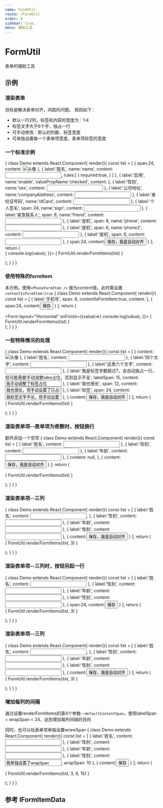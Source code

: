 ```yaml
---
name: FormUtil
route: /FormUtil
order: 0
sidebar: true,
menu: 辅助工具
---
```




# FormUtil
表单的辅助工具

## 示例

### 渲染表单

目标是解决表单对齐，间距的问题。
规则如下：
+ 默认一行2列，标签和内容的宽度为：1:4
+ 标签文字大于6个字，独占一行
+ 可手动修改：默认的列数、标签宽度
+ 可单独设置每一个表单项宽度、表单项标签的宽度

### 一个标准示例
<Playground>
{
  class Demo extends React.Component{
    render(){
      const list = [
        {
          span:24,
          content: <img style={{height:160, width: 120, border:'1px solid gray', display: 'inline-block'}} alt="头像"/>
        },
        {
          label:'姓名',
          name:'name',
          content: <Input />,
          rules:[
            {
              required:true,
            }
          ]
        },
        {
          label:'启用',
          name:'enable',
          valuePropName:'checked',
          content:<Checkbox />
        },
        {
          label:'性别',
          name:'sex',
          content: <Input />
        },
        {
          label:'公司地址',
          name:'companyAddress',
          content: <Input />
        },
        {
          label:'身份证号码',
          name:'idCard',
          content: <Input />
        },
        {
          label:'个人签名',
          span: 24,
          name:'sign',
          content: <Input />
        },
        {
          label:'紧急联系人',
          span: 8,
          name:'friend',
          content: <Input />
        },
        {
          label:'座机',
          span: 8,
          name:'phone',
          content: <Input />
        },
        {
          label:'座机',
          span: 6,
          name:'phone2',
          content: <Input />
        },
        {
          label:'座机',
          span: 6,
          content: <Input />
        },
        {
          span:24,
          content:<Button type="primary" htmlType="submit">保存，我是自动对齐</Button>
        }
      ];
      return (
        <div>
          <Form layout="Horizontal" onFinish={(value)=>{
            console.log(value);
          }}>
          {
            FormUtil.renderFormItems(list)
          }
          </Form>
        </div>
      );
    }
  }
}
</Playground>

### 使用特殊的formItem

本示例，使用`<PhoneFormItem />` 做为content值，此时需设置`contentIsFormItem:true`
<Playground>
{
  class Demo extends React.Component{
    render(){
      const list = [
        {
          label:'手机号',
          span: 8,
          contentIsFormItem:true,
          content: <PhoneFormItem required name='mobilePhone' />
        },
        {
          span:24,
          content:<Button type="primary" htmlType="submit">保存</Button>
        }
      ];
      return (
        <div>
          <Form layout="Horizontal" onFinish={(value)=>{
            console.log(value);
          }}>
          {
            FormUtil.renderFormItems(list)
          }
          </Form>
        </div>
      );
    }
  }
}
</Playground>

### 一些特殊情况的处理
<Playground>
{
  class Demo extends React.Component{
    render(){
      const list = [
        {
          content: <img style={{height:160, width: 120, border:'1px solid gray', display: 'inline-block'}} alt="头像"/>
        },
        {
          label:'姓名',
          content: <Input />
        },
        {
          label:'四个文字',
          content: <Input />
        },
        {
          label:'这里六个文字',
          content: <Input />
        },
        {
          label:'我是标签字数超过7，会自动独占一行，但可能需要手动调整labe占位，否则显示不全',
          labelSpan: 15,
          content: <Input value="我手动调整了标签占位"/>
        },
        {
          label:'我也很长',
          span: 12,
          content: <Input value="我也很长，但手动设置了只占半行"/>
        },
        {
          label:'标签',
          span: 24,
          content: <Input value="我标签文字不长，但手动设置了独占一行"/>
        },
        {
          content:<Button type="primary">保存，我是自动对齐</Button>
        }
      ];
      return (
        <div>
          <Form layout="Horizontal">
          {
            FormUtil.renderFormItems(list)
          }
          </Form>
        </div>
      );
    }
  }
}
</Playground>

### 渲染表单项--表单项为奇数时，按钮换行

额外添加一个空项
<Playground>
{
  class Demo extends React.Component{
    render(){
      const list = [
        {
          label:'姓名',
          content: <Input />
        },
        {
          label:'性别',
          content: <Input />
        },
        {
          label:'年龄',
          content: <Input />
        },
        {
          content: null,
        },
        {
          content:<Button type="primary">保存，我是自动对齐</Button>
        }
      ];
      return (
        <div>
          <Form layout="Horizontal">
          {
            FormUtil.renderFormItems(list)
          }
          </Form>
        </div>
      );
    }
  }
}
</Playground>

### 渲染表单项--三列
<Playground>
{
  class Demo extends React.Component{
    render(){
      const list = [
        {
          label:'姓名',
          content: <Input />,
        },   
        {
          label:'性别',
          content: <Input />
        },
        {
          label:'年龄',
          content: <Input />
        },
        {
          label:'性别',
          content: <Input />
        },
        {
          content:<Button type="primary">保存，我是自动对齐</Button>
        }
      ];
      return (
        <div>
          <Form layout="Horizontal">
          {
            FormUtil.renderFormItems(list, 3)
          }
          </Form>
        </div>
      );
    }
  }
}
</Playground>

### 渲染表单项--三列时，按钮另起一行
<Playground>
{
  class Demo extends React.Component{
    render(){
      const list = [
        {
          label:'姓名',
          content: <Input />
        },
        {
          label:'性别',
          content: <Input />
        },
        {
          label:'年龄',
          content: <Input />
        },
        {
          label:'性别',
          content: <Input />
        },
        {
          span:24,
          content:<Button type="primary">保存</Button>
        }
      ];
      return (
        <div>
          <Form layout="Horizontal">
          {
            FormUtil.renderFormItems(list, 3)
          }
          </Form>
        </div>
      );
    }
  }
}
</Playground>

### 渲染表单项--三列
<Playground>
{
  class Demo extends React.Component{
    render(){
      const list = [
        {
          label:'姓名',
          content: <Input />,
        },   
        {
          label:'性别',
          content: <Input />
        },
        {
          label:'年龄',
          content: <Input />
        },
        {
          label:'性别',
          content: <Input />
        },
        {
          content:<Button type="primary">保存，我是自动对齐</Button>
        }
      ];
      return (
        <div>
          <Form layout="Horizontal">
          {
            FormUtil.renderFormItems(list, 3)
          }
          </Form>
        </div>
      );
    }
  }
}
</Playground>

### 增加每列的间隔
通过设置renderFormItems的第4个参数--`defaultContentSpan`，使用labelSpan + wrapSpan < 24，达到增加每列间隔的目的

同时，也可以给表单项单独设置wrawSpan
<Playground>
{
  class Demo extends React.Component{
    render(){
      const list = [
        {
          label:'姓名',
          content: <Input />
        },
        {
          label:'性别',
          content: <Input />
        },
        {
          label:'年龄',
          content: <Input />
        },
        {
          label:'性别',
          content: <Input value='我单独设置了wrapSpan'/>,
          wrapSpan: 10
        },
        {
          content:<Button type="primary">保存</Button>
        }
      ];
      return (
        <div>
          <Form layout="Horizontal">
          {
            FormUtil.renderFormItems(list, 3, 6, 15)
          }
          </Form>
        </div>
      );
    }
  }
}
</Playground>

## 参考 IFormItemData

<Props of={IFormItemDataC} />

